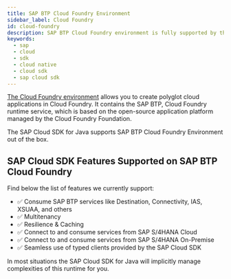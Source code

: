 ```yaml
---
title: SAP BTP Cloud Foundry Environment
sidebar_label: Cloud Foundry
id: cloud-foundry
description: SAP BTP Cloud Foundry environment is fully supported by the SAP Cloud SDK for Java
keywords:
  - sap
  - cloud
  - sdk
  - cloud native
  - cloud sdk
  - sap cloud sdk
---
```


[The Cloud Foundry environment](https://help.sap.com/viewer/65de2977205c403bbc107264b8eccf4b/Cloud/en-US/9c7092c7b7ae4d49bc8ae35fdd0e0b18.html) allows you to create polyglot cloud applications in Cloud Foundry.
It contains the SAP BTP, Cloud Foundry runtime service, which is based on the open-source application platform managed by the Cloud Foundry Foundation.

The SAP Cloud SDK for Java supports SAP BTP Cloud Foundry Environment out of the box.

## SAP Cloud SDK Features Supported on SAP BTP Cloud Foundry

Find below the list of features we currently support:

- ✅ Consume SAP BTP services like Destination, Connectivity, IAS, XSUAA, and others
- ✅ Multitenancy
- ✅ Resilience & Caching
- ✅ Connect to and consume services from SAP S/4HANA Cloud
- ✅ Connect to and consume services from SAP S/4HANA On-Premise
- ✅ Seamless use of typed clients provided by the SAP Cloud SDK

In most situations the SAP Cloud SDK for Java will implicitly manage complexities of this runtime for you.
